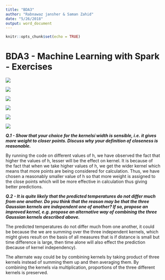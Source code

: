 ```yaml
---
title: "BDA3"
author: "Rabnawaz jansher & Saman Zahid"
date: "5/26/2018"
output: word_document
---
```


```r
knitr::opts_chunk$set(echo = TRUE)
```

# BDA3 - Machine Learning with Spark - Exercises

![](/Users/rabnawazjansher/Documents/study_2/Semester 2/Big dataAnalysis/labs/machine_learning_lab/images/C1.png)


![](/Users/rabnawazjansher/Documents/study_2/Semester 2/Big dataAnalysis/labs/machine_learning_lab/images/C2.png)


![](/Users/rabnawazjansher/Documents/study_2/Semester 2/Big dataAnalysis/labs/machine_learning_lab/images/C3.png)


![](/Users/rabnawazjansher/Documents/study_2/Semester 2/Big dataAnalysis/labs/machine_learning_lab/images/C4.png)

![](/Users/rabnawazjansher/Documents/study_2/Semester 2/Big dataAnalysis/labs/machine_learning_lab/images/C5.png)



![](/Users/rabnawazjansher/Documents/study_2/Semester 2/Big dataAnalysis/labs/machine_learning_lab/images/q1.png)




__*Q.1 - Show that your choice for the kernelsí width is sensible, i.e. it gives more weight to closer points. Discuss why your definition of closeness is reasonable.*__

By running the code on different values of h, we have observed the fact that higher the values of h, lesser will be the effect on kernel. 
It is because of the fact that when we take higher values of h, we get the wider kernel which means that more points are being considered
for calculation.
Thus, we have chosen a reasonably smaller value of h so that more weight is assigned to the close points which will be more effective in 
calculation thus giving better predictions.



__*Q.2 - It is quite likely that the predicted temperatures do not differ much from one another. Do you think that the reason may be that the three Gaussian kernels are independent one of another? If so, propose an improved kernel, e.g. propose an alternative way of combining the three Gaussian kernels described above.*__


The predicted temperatures do not differ much from one another, it could be because the we are summing over the three independent kernels, 
which might gives result on the basis of all measures that is if distance is small but time difference is large, then time alone will also 
effect the prediction (because of kernel independency).

The alternate way could be by combining kernels by taking product of three kernels instead of summing them up and 
then averaging them. By combining the kernels via multiplication, proportions of the three different kernels is preserved.     